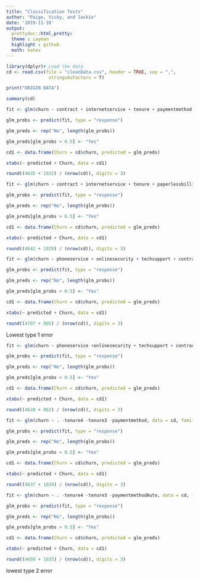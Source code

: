 ```yaml
---
title: "Classification Tests"
author: "Paige, Vicky, and Jackie"
date: '2019-11-10'
output: 
  prettydoc::html_pretty:
  theme : cayman
  highlight : github
  math: katex
---
```


```r
library(dplyr)# Load the data
cd <- read.csv(file = "cleanData.csv", header = TRUE, sep = ",", 
                stringsAsFactors = T)

print("ORIGIN DATA")

summary(cd)
```

```r
fit <- glm(churn ~ contract + internetservice + tenure + paymentmethod + paperlessbilling + onlinesecurity + totalcharges + phoneservice + techsupport + monthlycharges + onlinebackup + seniorcitizen + multiplelines + dependents + deviceprotection, data = cd, family = "binomial")

glm_probs <- predict(fit, type = "response")

glm_preds <- rep("No", length(glm_probs))

glm_preds[glm_probs > 0.5] <- "Yes"

cd1 <- data.frame(Churn = cd$churn, predicted = glm_preds)

xtabs(~ predicted + Churn, data = cd1)

round((4635 + 1032) / (nrow(cd)), digits = 3)

```

```r
fit <- glm(churn ~ contract + internetservice + tenure + paperlessbilling + streamingmovies + onlinesecurity + techsupport + totalcharges + paymentmethodAuto + multiplelines + seniorcitizen + streamingtv + monthlycharges + dependents, data = cd, family = "binomial")

glm_probs <- predict(fit, type = "response")

glm_preds <- rep("No", length(glm_probs))

glm_preds[glm_probs > 0.5] <- "Yes"

cd1 <- data.frame(Churn = cd$churn, predicted = glm_preds)

xtabs(~ predicted + Churn, data = cd1)

round((4642 + 1029) / (nrow(cd)), digits = 3)
```

```r
fit <- glm(churn ~ phoneservice + onlinesecurity + techsupport + contract + contract + monthlycharges + totalcharges + tenure4, data = cd, family = "binomial")

glm_probs <- predict(fit, type = "response")

glm_preds <- rep("No", length(glm_probs))

glm_preds[glm_probs > 0.5] <- "Yes"

cd1 <- data.frame(Churn = cd$churn, predicted = glm_preds)

xtabs(~ predicted + Churn, data = cd1)

round((4707 + 905) / (nrow(cd)), digits = 3)
```
Lowest type 1 error

```r
fit <- glm(churn ~ phoneservice +onlinesecurity + techsupport + contract + contract + monthlycharges + totalcharges + paymentmethod, data = cd, family = "binomial")

glm_probs <- predict(fit, type = "response")

glm_preds <- rep("No", length(glm_probs))

glm_preds[glm_probs > 0.5] <- "Yes"

cd1 <- data.frame(Churn = cd$churn, predicted = glm_preds)

xtabs(~ predicted + Churn, data = cd1)

round((4628 + 962) / (nrow(cd)), digits = 3)
```

```r
fit <- glm(churn ~ . -tenure4 -tenure3 -paymentmethod, data = cd, family = "binomial")

glm_probs <- predict(fit, type = "response")

glm_preds <- rep("No", length(glm_probs))

glm_preds[glm_probs > 0.5] <- "Yes"

cd1 <- data.frame(Churn = cd$churn, predicted = glm_preds)

xtabs(~ predicted + Churn, data = cd1)

round((4637 + 1030) / (nrow(cd)), digits = 3)
```

```r
fit <- glm(churn ~ . -tenure4 -tenure3 -paymentmethodAuto, data = cd, family = "binomial")

glm_probs <- predict(fit, type = "response")

glm_preds <- rep("No", length(glm_probs))

glm_preds[glm_probs > 0.5] <- "Yes"

cd1 <- data.frame(Churn = cd$churn, predicted = glm_preds)

xtabs(~ predicted + Churn, data = cd1)

round((4650 + 1035) / (nrow(cd)), digits = 3)
```

lowest type 2 error